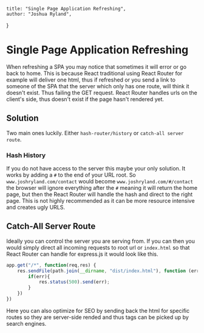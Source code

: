     title: "Single Page Application Refreshing",
    author: "Joshua Ryland",
}

# Single Page Application Refreshing

When refreshing a SPA you may notice that sometimes it will error or go back to home. This is because React traditional using React Router for example will deliver one html, thus if refreshed or you send a link to someone of the SPA that the server which only has one route, will think it doesn't exist. Thus failing the GET request. React Router handles urls on the client's side, thus doesn't exist if the page hasn't rendered yet.

## Solution

Two main ones luckily. Either `hash-router/history` or `catch-all server route`.

### Hash History

If you do not have access to the server this maybe your only solution. It works by adding a `#` to the end of your URL root. So `www.joshryland.com/contact` would become `www.joshryland.com/#/contact` the browser will ignore everything after the `#` meaning it will return the home page, but then the React Router will handle the hash and direct to the right page. This is not highly recommended as it can be more resource intensive and creates ugly URLS. 

## Catch-All Server Route

Ideally you can control the server you are serving from. If you can then you would simply direct all incoming requests to root url or `index.html` so that React Router can handle for express.js it would look like this.

``` javascript
app.get("/*", function(req,res) {
    res.sendFile(path.join(__dirname, "dist/index.html"), function (err) {
        if(err){
            res.status(500).send(err);
        }
    })
})
```

Here you can also optimize for SEO by sending back the html for specific routes so they are server-side rended and thus tags can be picked up by search engines.
